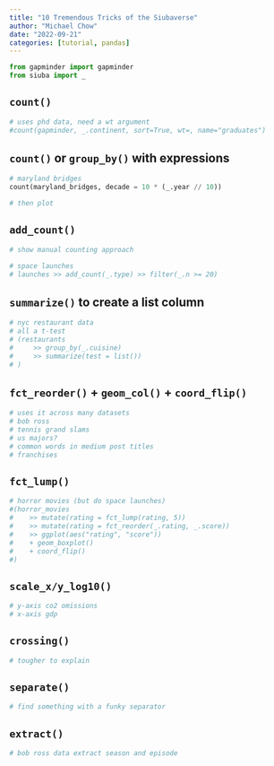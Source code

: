```yaml
---
title: "10 Tremendous Tricks of the Siubaverse"
author: "Michael Chow"
date: "2022-09-21"
categories: [tutorial, pandas]
---
```


```python
from gapminder import gapminder
from siuba import _
```


## `count()`

```python
# uses phd data, need a wt argument
#count(gapminder, _.continent, sort=True, wt=, name="graduates")
```

## `count()` or `group_by()` with expressions

```python
# maryland bridges
count(maryland_bridges, decade = 10 * (_.year // 10))

# then plot
```


## `add_count()`

```python
# show manual counting approach
```

```python
# space launches
# launches >> add_count(_.type) >> filter(_.n >= 20)
```


## `summarize()` to create a list column

```python
# nyc restaurant data
# all a t-test
# (restaurants
#     >> group_by(_.cuisine)
#     >> summarize(test = list())
# )
```


## `fct_reorder()` + `geom_col()` + `coord_flip()`

```python
# uses it across many datasets
# bob ross
# tennis grand slams
# us majors?
# common words in medium post titles
# franchises
```

## `fct_lump()`

```python
# horror movies (but do space launches)
#(horror_movies
#    >> mutate(rating = fct_lump(rating, 5))
#    >> mutate(rating = fct_reorder(_.rating, _.score))
#    >> ggplot(aes("rating", "score"))
#    + geom_boxplot()
#    + coord_flip()
#)
```


## `scale_x/y_log10()`

```python
# y-axis co2 omissions
# x-axis gdp
```


## `crossing()`

```python
# tougher to explain
```


## `separate()`

```python
# find something with a funky separator
```


## `extract()`

```python
# bob ross data extract season and episode
```
